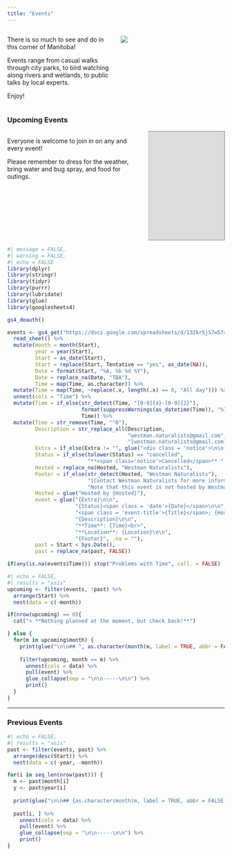 ```yaml
---
title: "Events"
---
```


::::{.columns}


:::{.column width=50%}
There is so much to see and do in this corner of Manitoba!

Events range from casual walks through city parks, to bird watching along rivers and wetlands, to public talks by local experts.

Enjoy!

<!-- ### Spring 2024 Update {.notice} -->
<!-- Talks are on hold for the summer and we're resuming outings! -->

:::
:::{.column width=50%}
![](images/DSC_5760 (2).JPG){fig-align="right" fig-alt="Pink cactus blooming"}
:::
::::



<!-- 
**Westman Naturalists are venturing outside!**

We will follow current public health guidelines for all our outings, please assess the risks based on your own situation. For more details please see [our protocols](resources.html). We are limiting groups to a maximum of 15, so sign-up is required for each outing.  We have listed a few outings below, and will add more. We are also looking into additional webinar presentations. -->

### Upcoming Events

::::{.columns}
:::{.column}
Everyone is welcome to join in on any and every event!

Please remember to dress for the weather, bring water and bug spray, and food for outings.
:::

:::{.column}
<div style="float: right; clear: right">
<iframe src="https://calendar.google.com/calendar/embed?height=300&wkst=1&bgcolor=%23c49a00&ctz=America%2FWinnipeg&showTitle=0&showDate=1&showPrint=0&showCalendars=0&showTabs=1&src=d2VzdG1hbi5uYXR1cmFsaXN0c0BnbWFpbC5jb20&color=%23039BE5" style="border:solid 1px #777" width="350" height="250" frameborder="0" scrolling="no"></iframe></div>
:::
::::

```r
#| message = FALSE,
#| warning = FALSE,
#| echo = FALSE
library(dplyr)
library(stringr)
library(tidyr)
library(purrr)
library(lubridate)
library(glue)
library(googlesheets4)

gs4_deauth()

events <- gs4_get("https://docs.google.com/spreadsheets/d/132krSjS7w574gavkX31XxmcmmafXbC-zfM81W2mDXAY/") %>%
  read_sheet() %>%
  mutate(month = month(Start),
         year = year(Start),
         Start = as_date(Start),
         Start = replace(Start, Tentative == "yes", as_date(NA)),
         Date = format(Start, "%A, %b %d %Y"),
         Date = replace_na(Date, "TBA"),
         Time = map(Time, as.character)) %>%
  mutate(Time = map(Time, ~replace(.x, length(.x) == 0, "All day"))) %>%
  unnest(cols = "Time") %>%
  mutate(Time = if_else(str_detect(Time, "[0-9]{4}-[0-9]{2}"), 
                        format(suppressWarnings(as_datetime(Time)), "%I:%M %p"), 
                        Time)) %>%
  mutate(Time = str_remove(Time, "^0"),
         Description = str_replace_all(Description, 
                                       "westman.naturalists@gmail.com", 
                                       "[westman.naturalists@gmail.com](mailto:westman.naturalists@gmail.com)"),
         Extra = if_else(Extra != "", glue("<div class = 'notice'>\n\n{Extra}\n\n</div>"), ""),
         Status = if_else(tolower(Status) == "cancelled",
                          "**<span class='notice'>Cancelled</span>** ", ""),
         Hosted = replace_na(Hosted, "Westman Naturalists"),
         Footer = if_else(str_detect(Hosted, "Westman Naturalists"), 
                          "[Contact Westman Naturalists for more information](mailto:westman.naturalists@gmail.com)",
                          "Note that this event is not hosted by Westman Naturalists"),
         Hosted = glue("Hosted by {Hosted}"),
         event = glue("{Extra}\n\n",
                      "{Status}<span class = 'date'>{Date}</span>\n\n",
                      "<span class = 'event-title'>{Title}</span>; {Hosted}\n\n",
                      "{Description}\n\n", 
                      "**Time**: {Time}<br>",
                      "**Location**: {Location}\n\n",
                      "{Footer}", .na = ""),
         past = Start < Sys.Date(),
         past = replace_na(past, FALSE))

if(any(is.na(events$Time))) stop("Problems with Time", call. = FALSE)
```


```r
#| echo = FALSE,
#| results = "asis"
upcoming <- filter(events, !past) %>%
  arrange(Start) %>%
  nest(data = c(-month))

if(nrow(upcoming) == 0){
  cat("> **Nothing planned at the moment, but check back!**")

} else {
  for(m in upcoming$month) {
    print(glue("\n\n## ", as.character(month(m, label = TRUE, abbr = FALSE)), "\n\n"))
    
    filter(upcoming, month == m) %>%
      unnest(cols = data) %>%
      pull(event) %>%
      glue_collapse(sep = "\n\n-----\n\n") %>%
      print()
  }
}
```


--------

### Previous Events
```r
#| echo = FALSE,
#| results = "asis"
past <- filter(events, past) %>%
  arrange(desc(Start)) %>%
  nest(data = c(-year, -month))

for(i in seq_len(nrow(past))) {
  m <- past$month[i]
  y <- past$year[i]
  
  print(glue("\n\n## {as.character(month(m, label = TRUE, abbr = FALSE))} {y}\n\n"))
  
  past[i, ] %>%
    unnest(cols = data) %>%
    pull(event) %>%
    glue_collapse(sep = "\n\n-----\n\n") %>%
    print()
}
```

